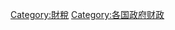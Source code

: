 {{Commonscat|Tax by country}}
{{Categories by country|nocat}}

[[Category:財稅|Category:財稅]]
[[Category:各国政府财政|Category:各国政府财政]]